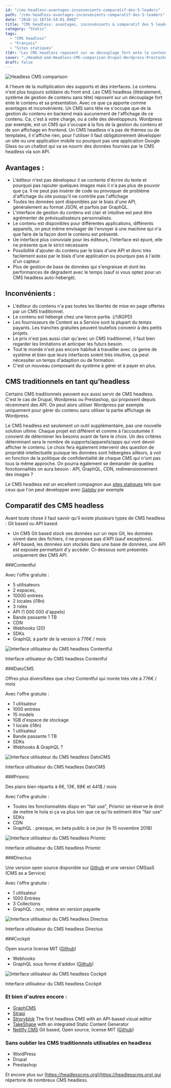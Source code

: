 ```yaml
---
id: "/cms-headless-avantages-inconvenients-comparatif-des-5-leaders"
path: "/cms-headless-avantages-inconvenients-comparatif-des-5-leaders"
date: "2018-11-16T16:54:01.000Z"
title: "CMS headless: avantages, inconvénients & comparatif des 5 leaders"
category: "Static"
tags: 
  - "CMS headless"
  - "Français"
  - "Sites statiques"
tldr: "Les CMS headless reposent sur un découplage fort ente le contenu et sa présentation. A l'heure de la multiplication des interfaces. Le contenu n'est plus toujours solidaire du front end."
cover: "./Headed-and-Headless-CMS-comparison-Drupal-Wordpress-Prestashop-Cockpit-Prismic-Contentful-Directus-Dato.png"
draft: false
---
```


![Headless CMS comparison](./Headed-and-Headless-CMS-comparison-Drupal-Wordpress-Prestashop-Cockpit-Prismic-Contentful-Directus-Dato-featurred.png)

A l'heure de la multiplication des supports et des interfaces. Le contenu n'est plus toujours solidaire du front end. Les CMS headless (littéralement, système de gestion de contenu sans tête) reposent sur un découplage fort ente le contenu et sa présentation. Avec ce que ça apporte comme avantages et inconvénients. Un CMS sans tête ne s'occupe que de la gestion du contenu en backend mais aucunement de l'affichage de ce contenu. Ca, c'est à votre charge, ou a celle des développeurs. Wordpress par exemple, est un CMS qui s'occupe à la fois de la gestion du contenu et de son affichage en frontend. Un CMS headless n'a pas de thèmes ou de templates, il n'affiche rien, pour l'utiliser il faut obligatoirement développer un site ou une application mobile ou pourquoi pas une application Google Glass ou un chatbot qui va se nourrir des données fournies par le CMS headless via son API.

## Avantages :

- L'éditeur n'est pas dévelopeur il se contente d'écrire du texte et pourquoi pas rajouter quelques images mais il n'a pas plus de pouvoir que ça. Il ne peut pas insérer de code ou provoquer de problème d'affichage du site puisqu'il ne contrôle pas l'affichage
- Toutes les données sont disponibles par le biais d'une API, généralement au format JSON, et parfois par GraphQL.
- L'interface de gestion du contenu est clair et intuitive est peut être agrémenter de prévisualisateurs personnalisés.
- Le contenu est disponibles pour différentes applications, différents appareils, on peut même envisager de l'envoyer à une machine qui n'a que faire de la façon dont le contenu est présenté.
- Ue interface plus conviviale pour les éditeurs, l'interface est épuré, elle ne présente que le strict nécessaire
- Possibilité d'ajouter du contenu par le biais d'une API et donc très facilement aussi par le biais d'une application ou pourquoi pas à l'aide d'un capteur.
- Plus de gestion de base de données qui s'engraisse et dont les performances de dégradent avec le temps (sauf si vous optez pour un CMS headless auto-hebergé).



## Inconvénients :

- L'éditeur du contenu n'a pas toutes les libertés de mise en page offertes par un CMS traditionnel.
- Le contenu est hébergé chez une tierce partie. (/!\\RGPD)
- Les fournisseurs de Content as a Service sont la plupart du temps payants. Les tranches gratuites peuvent toutefois convenir à des petits projets.
- Le prix n'est pas aussi clair qu'avec un CMS traditionnel, il faut bien regarder les limitations et anticiper les futurs besoin.
- Tout le monde n'est pas encore habitué à travailler avec ce genre de système et bien que leurs interfaces soient très intuitive, ça peut nécessiter un temps d'adaption ou de formation.
- C'est un nouveau composant du système à gérer et à payer en plus.



## CMS traditionnels en tant qu'headless

Certains CMS traditionnels peuvent eux aussi servir de CMS headless. C'est le cas de Drupal, Wordpress ou Prestashop, qui proposent depuis récemment des API. On peut alors utiliser Wordpress par exemple uniquement pour gérer du contenu sans utiliser la partie affichage de Wordpress.

Le CMS headless est seulement un outil supplémentaire, pas une nouvelle solution ultime. Chaque projet est différent et comme à l’accoutumée il convient de déterminer les besoins avant de faire le choix. Un des critères déterminant sera le nombre de supports/appareils/apps qui vont devoir afficher le contenu. Le choix fera également intervenir des question de propriété intellectuelle puisque les données sont hébergées ailleurs, à voir en fonction de la politique de confidentialité de chaque CMS qui n'ont pas tous la même approche. On pourra également se demander de quelles fonctionnalités on aura besoin : API, GraphQL, CDN, redimensionnement des images ?

Le CMS headless est un excellent compagnon aux [sites statiques](/posts/jamstack-sites-statiques-et-cms-headless-le-renouveau-du-web/) tels que ceux que l'on peut developper avec [Gatsby](https://gaelbillon.com/gatsby-le-generateur-de-site-statique-base-sur-react-et-graphql/) par exemple

## Comparatif des CMS headless

Avant toute chose il faut savoir qu'il existe plusieurs types de CMS headless : Git based ou API based.

- Un CMS Git based stock ses données sur un repo Git, les données vivent dans des fichiers, il ne propose pas d'API (sauf exceptions).
- API based, les données son stockés dans une base de données, une API est exposée permettant d'y accéder. Ci-dessous sont présentés uniquement des CMS API.


###Contentful

Avec l'offre gratuite :

- 5 utilisateurs
- 2 espaces,
- 10000 entrées
- 2 locales (i18n)
- 3 roles
- API (1 000 000 d'appels)
- Bande passante 1 TB
- CDN
- Webhooks (20)
- SDKs
- GraphQL à partir de la version à 776€ / mois

![Interface utilisateur du CMS headless Contentful](./contentful-headless-CMS-interface-utilisateur.jpg)
<figcaption>Interface utilisateur du CMS headless Contentful</figcaption>


###DatoCMS

Offres plus diversifiées que chez Contentful qui monte très vite à 776€ / mois

Avec l'offre gratuite :

- 1 utilisateur
- 1000 entrées
- 15 models
- 1GB d'espace de stockage
- 1 locale (i18n)
- 1 utilisateur
- Bande passante 1 TB
- SDKs
- Webhooks & GraphQL ?

![Interface utilisateur du CMS headless DatoCMS](./DatoCMS-headless-CMS-interface-utilisateur.jpg)
<figcaption>Interface utilisateur du CMS headless DatoCMS</figcaption>



###Prismic

Des plans bien répartis à 6€, 13€, 88€ et 441$ / mois

Avec l'offre gratuite :

- Toutes les fonctionnalités dispo en "fair use", Prismic se réserve le droit de mettre le hola si ça va plus loin que ce qu'ils estiment être "fair use"
- SDKs
- CDN
- GraphQL : presque, en beta public à ce jour (le 15 novembre 2018)

![Interface utilisateur du CMS headless Prismic](./Interface-du-CMS-headless-Prismic.png)
<figcaption>Interface utilisateur du CMS headless Prismic</figcaption>



###Directus

Une version open source disponible sur [Github](https://github.com/directus) et une version CMSaaS (CMS as a Service)

Avec l'offre gratuite :

- 1 utilisateur
- 1000 Entrées
- 3 Collections
- GraphQL : non, même en version payante

![Interface utilisateur du CMS headless Directus](./Interface-du-CMS-headless-Directus.png)
<figcaption>Interface utilisateur du CMS headless Directus</figcaption>



###Cockpit

Open source license MIT ([Github](https://github.com/agentejo/cockpit))

- Webhooks
- GraphQL sous forme d'addon ([Github](https://github.com/agentejo/CockpitQL))

![Interface utilisateur du CMS headless Cockpit](./Interface-du-CMS-headless-Cockpit.png)
<figcaption>Interface utilisateur du CMS headless Cockpit</figcaption>



### Et bien d'autres encore :

- [GraphCMS](https://graphcms.com)
- [Strapi](https://strapi.io)
- [Stroryblok](https://www.storyblok.com) The first headless CMS with an API-based visual editor
- [TakeShape](https://www.takeshape.io) with an integrated Static Content Generator
- [Netlify CMS](https://www.netlifycms.org) Git based, Open source, license MIT ([Github](https://github.com/netlify/netlify-cms))

### Sans oublier les CMS traditionnels utilisables en headless

- WordPress
- Drupal
- Prestashop

Et encore plus sur [https://headlesscms.org](https://headlesscms.org) qui répertorie de nombreux CMS headless.

